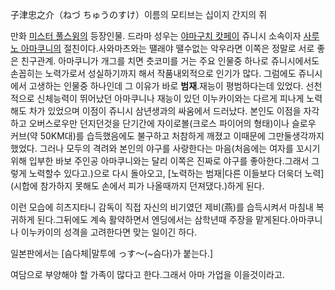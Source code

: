 子津忠之介（ねづ ちゅうのすけ）이름의 모티브는 십이지 간지의 쥐

만화 [[미스터 풀스윙]]의 등장인물. 드라마 성우는 [[야마구치 캇페이]]
쥬니시 소속이자 [[사루노 아마쿠니]]의 절친이다.사와마츠와는 땔래야 땔수없는 악우라면 이쪽은 정말로 서로 좋은 친구관계. 
아마쿠니가 개그를 치면 츳코미를 거는 주요 인물중 하나로 쥬니시에서도 손꼽히는 노력가로서 성실하기까지 해서 작품내외적으로 인기가 많다.
그럼에도 쥬니시에서 고생하는 인물중 하나인데 그 이유가 바로 '''범재'''.재능이 평범하다는데 있었다.
선천적으로 신체능력이 뛰어났던 아마쿠니나 재능이 있던 이누카이와는 다르게 피나게 노력해도 차가 있었으며 이점이 쥬니시 삼년생과의 싸움에서 드러났다.
본인도 이점을 자각하고 오버스로우만 던지던것을 단기간에 자이로볼(크로스 파이어의 형태)이나 슬로우 커브(약 50KM대)를 습득했음에도 불구하고 처참하게 깨졌고 이때문에 그만둘생각까지 했었다.
그러나 모두의 격려와 본인의 야구를 사랑한다는 마음(처음에는 여자를 꼬시기위해 입부한 바보 주인공 아마쿠니와는 달리 이쪽은 진짜로 야구를 좋아한다.그래서 그렇게 노력할수 있다고.)으로 다시 돌아오고, [노력하는 범재|다른 이들보다 더욱더 노력](시합에 참가하지 못해도 손에서 피가 나올때까지 던져댔다.)하게 된다.

이런 모습에 히츠지타니 감독이 직접 자신의 비기였던 제비(燕)를 습득시켜서 마침내 복귀하게 된다.그뒤에도 계속 활약하면서 엔딩에서는 삼학년때 주장을 맡게된다.아마쿠니나 이누카이의 성격을 고려한다면 맞는 일이긴 하다.

일본판에서는 [슴다체|말투에 っす～(~슴다)가 붙는다.]

여담으로 부양해야 할 가족이 많다고 한다.그래서 아마 가업을 이을것이라고.
